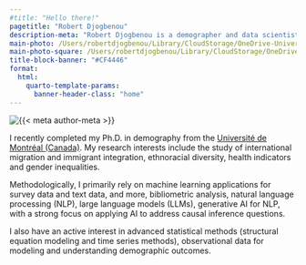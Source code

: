 ```yaml
---
#title: "Hello there!"
pagetitle: "Robert Djogbenou"
description-meta: "Robert Djogbenou is a demographer and data scientist."
main-photo: /Users/robertdjogbenou/Library/CloudStorage/OneDrive-UniversitedeMontreal/robertdjogbenou.github.io/profiles/Robert-Djogbenou.jpg
main-photo-square: /Users/robertdjogbenou/Library/CloudStorage/OneDrive-UniversitedeMontreal/robertdjogbenou.github.io/profiles/Robert-Djogbenou.jpg
title-block-banner: "#CF4446"
format:
  html:
    quarto-template-params:
      banner-header-class: "home"
---
```


::: {.grid}

::: {.g-col-12 .g-col-sm-4}

```{=html}
<div class="grid" style="--bs-columns: 5; row-gap: 0;">
  <div class="g-col-1 g-col-sm-0"></div>
  <div class="g-col-3 g-col-sm-5">
    <picture>
      <source media="(max-width: 576px)" srcset="{{< meta main-photo-square >}}">
      <source media="(min-width: 576px)" srcset="{{< meta main-photo >}}">
      <img class="img-fluid" src="{{< meta main-photo >}}" alt="{{< meta author-meta >}}">
    </picture>
  </div>
  <div class="g-col-1 g-col-sm-0"></div>
</div>
```

:::

::: {.g-col-12 .g-col-sm-8}

I recently completed my Ph.D. in demography from the [Université de Montréal (Canada)](https://demo.umontreal.ca/accueil/).
My research interests include the study of international migration and immigrant integration, ethnoracial diversity, health indicators and gender inequalities. 

Methodologically, I primarily rely on machine learning applications for survey data and text data, and more, bibliometric analysis, natural language processing (NLP), large language models (LLMs), generative AI for NLP, with a strong focus on applying AI to address causal inference questions. 

I also have an active interest in advanced statistical methods (structural equation modeling and time series methods), observational data for modeling and understanding demographic outcomes.


:::

:::


